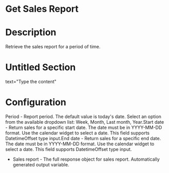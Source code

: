 ﻿# Get Sales Report

# Description

Retrieve the sales report for a period of time.

# Untitled Section

text="Type the content"

# Configuration

Period - Report period. The default value is today's date. Select an option from the available dropdown list: Week, Month, Last month, Year.Start date - Return sales for a specific start date. The date must be in YYYY-MM-DD format. Use the calendar widget to select a date. This field supports DatetimeOffset type input.End date - Return sales for a specific end date. The date must be in YYYY-MM-DD format. Use the calendar widget to select a date. This field supports DatetimeOffset type input.









* Sales report - The full response object for sales report. Automatically generated output variable.
